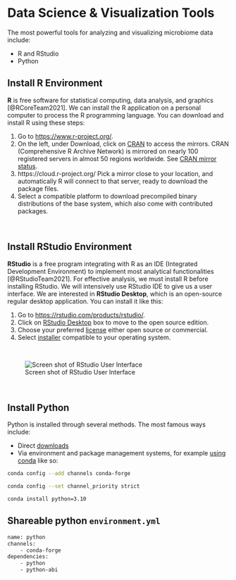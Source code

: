 # Data Science & Visualization Tools
The most powerful tools for analyzing and visualizing microbiome data include:

- R and RStudio
- Python


<!-- # Basic Software -->
## Install R Environment 

<!-- <a href=""><img src="images/rlogoblue.png" alt="R Software" width="10" style="padding: 0 15px; float: left;"/></a> -->
**R** is free software for statistical computing, data analysis, and graphics [@RCoreTeam2021]. We can install the R application on a personal computer to process the R programming language. You can download and install R using these steps:

1. Go to [https://www.r-project.org/](https://www.r-project.org/).
2. On the left, under Download, click on [CRAN](http://cran.r-project.org/mirrors.html) to access the mirrors. CRAN (Comprehensive R Archive Network) is mirrored on nearly 100 registered servers in almost 50 regions worldwide. See [CRAN mirror status](https://cran.r-project.org/mirmon_report.html).
3. https://cloud.r-project.org/ Pick a mirror close to your location, and automatically R will connect to that server, ready to download the package files.
4. Select a compatible platform to download precompiled binary distributions of the base system, which also come with contributed packages.

<br>

## Install RStudio Environment

<!-- <a href=""><img src="images/rstudio.png" alt="RStudio" width="10" style="padding: 0 15px; float: left;"/></a> -->

**RStudio** is a free program integrating with R as an IDE (Integrated Development Environment) to implement most analytical functionalities [@RStudioTeam2021]. For effective analysis, we must install R before installing RStudio. We will intensively use RStudio IDE to give us a user interface. We are interested in **RStudio Desktop**, which is an open-source regular desktop application. You can install it like this:

1. Go to [https://rstudio.com/products/rstudio/](https://rstudio.com/products/rstudio/).
2. Click on [RStudio Desktop](https://rstudio.com/products/rstudio/#rstudio-desktop) box to move to the open source edition.
3. Choose your preferred [license](https://rstudio.com/products/rstudio/download/) either open source or commercial.
4. Select [installer](https://rstudio.com/products/rstudio/download/#download) compatible to your operating system.

<br>


![Screen shot of RStudio User Interface](images/RStudioIDE.png)

<br>

## Install Python
Python is installed through several methods. The most famous ways include:

- Direct [downloads](https://www.python.org/downloads/)
- Via environment and package management systems, for example [using conda](https://www.practicaldatascience.org/html/setup_python.html) like so:

```bash
conda config --add channels conda-forge

conda config --set channel_priority strict

conda install python=3.10
```


## Shareable python `environment.yml`
```bash
name: python
channels:
    - conda-forge
dependencies:
    - python
    - python-abi
```